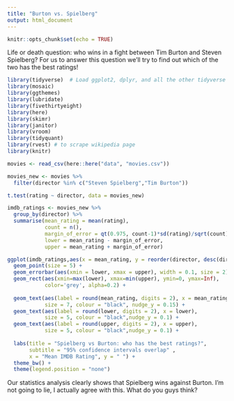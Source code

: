 ```yaml
---
title: "Burton vs. Spielberg"
output: html_document
---
```


```r
knitr::opts_chunk$set(echo = TRUE)
```

Life or death question: who wins in a fight between Tim Burton and Steven Spielberg?
For us to answer this question we'll try to find out which of the two has the best ratings!


```r
library(tidyverse)  # Load ggplot2, dplyr, and all the other tidyverse packages
library(mosaic)
library(ggthemes)
library(lubridate)
library(fivethirtyeight)
library(here)
library(skimr)
library(janitor)
library(vroom)
library(tidyquant)
library(rvest) # to scrape wikipedia page
library(knitr)
```


```r

movies <- read_csv(here::here("data", "movies.csv"))
```

```r

movies_new <- movies %>% 
  filter(director %in% c("Steven Spielberg","Tim Burton")) 

t.test(rating ~ director, data = movies_new)

imdb_ratings <- movies_new %>%
  group_by(director) %>% 
  summarise(mean_rating = mean(rating),
            count = n(),
            margin_of_error = qt(0.975, count-1)*sd(rating)/sqrt(count),
            lower = mean_rating - margin_of_error,
            upper = mean_rating + margin_of_error)

ggplot(imdb_ratings,aes(x = mean_rating, y = reorder(director, desc(director)), colour = director)) + 
  geom_point(size = 5) +
  geom_errorbar(aes(xmin = lower, xmax = upper), width = 0.1, size = 2) +
  geom_rect(aes(xmin=max(lower), xmax=min(upper), ymin=0, ymax=Inf),
            color='grey', alpha=0.2) +
  
  geom_text(aes(label = round(mean_rating, digits = 2), x = mean_rating),
            size = 7, colour = "black", nudge_y = 0.15) + 
  geom_text(aes(label = round(lower, digits = 2), x = lower),
            size = 5, colour = "black",nudge_y = 0.1) +
  geom_text(aes(label = round(upper, digits = 2), x = upper),
            size = 5, colour = "black",nudge_y = 0.1) +
  
  labs(title = "Spielberg vs Burton: who has the best ratings?",
       subtitle = "95% confidence intervals overlap" ,
       x = "Mean IMDB Rating", y = " ") +
  theme_bw() +
  theme(legend.position = "none")
```
Our statistics analysis clearly shows that Spielberg wins against Burton.
I'm not going to lie, I actually agree with this. What do you guys think? 